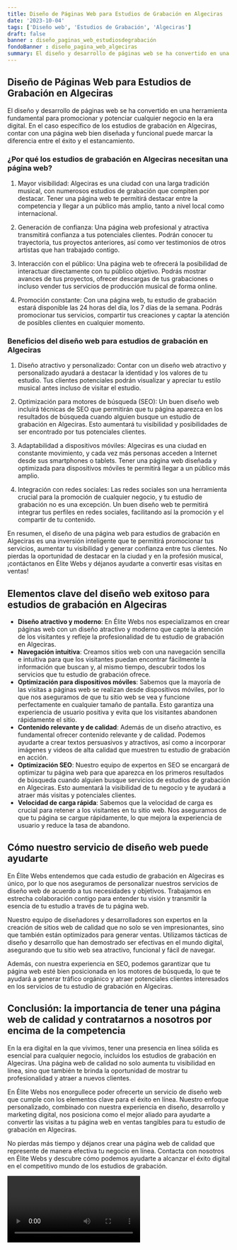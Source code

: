```yaml
---
title: Diseño de Páginas Web para Estudios de Grabación en Algeciras
date: '2023-10-04'
tags: ['Diseño web', 'Estudios de Grabación', 'Algeciras']
draft: false
banner : diseño_paginas_web_estudiosdegrabación
fondoBanner : diseño_pagina_web_algeciras
summary: El diseño y desarrollo de páginas web se ha convertido en una herramienta fundamental para promocionar y potenciar cualquier negocio en la era digital. En el caso específico de los estudios de grabación en Algeciras, contar con una página web bien diseñada y funcional puede marcar la diferencia entre el éxito y el estancamiento.
---
```


## Diseño de Páginas Web para Estudios de Grabación en Algeciras

El diseño y desarrollo de páginas web se ha convertido en una herramienta fundamental para promocionar y potenciar cualquier negocio en la era digital. En el caso específico de los estudios de grabación en Algeciras, contar con una página web bien diseñada y funcional puede marcar la diferencia entre el éxito y el estancamiento.

### ¿Por qué los estudios de grabación en Algeciras necesitan una página web?

1. Mayor visibilidad: Algeciras es una ciudad con una larga tradición musical, con numerosos estudios de grabación que compiten por destacar. Tener una página web te permitirá destacar entre la competencia y llegar a un público más amplio, tanto a nivel local como internacional.

2. Generación de confianza: Una página web profesional y atractiva transmitirá confianza a tus potenciales clientes. Podrán conocer tu trayectoria, tus proyectos anteriores, así como ver testimonios de otros artistas que han trabajado contigo.

3. Interacción con el público: Una página web te ofrecerá la posibilidad de interactuar directamente con tu público objetivo. Podrás mostrar avances de tus proyectos, ofrecer descargas de tus grabaciones o incluso vender tus servicios de producción musical de forma online.

4. Promoción constante: Con una página web, tu estudio de grabación estará disponible las 24 horas del día, los 7 días de la semana. Podrás promocionar tus servicios, compartir tus creaciones y captar la atención de posibles clientes en cualquier momento.

### Beneficios del diseño web para estudios de grabación en Algeciras

1. Diseño atractivo y personalizado: Contar con un diseño web atractivo y personalizado ayudará a destacar la identidad y los valores de tu estudio. Tus clientes potenciales podrán visualizar y apreciar tu estilo musical antes incluso de visitar el estudio.

2. Optimización para motores de búsqueda (SEO): Un buen diseño web incluirá técnicas de SEO que permitirán que tu página aparezca en los resultados de búsqueda cuando alguien busque un estudio de grabación en Algeciras. Esto aumentará tu visibilidad y posibilidades de ser encontrado por tus potenciales clientes.

3. Adaptabilidad a dispositivos móviles: Algeciras es una ciudad en constante movimiento, y cada vez más personas acceden a Internet desde sus smartphones o tablets. Tener una página web diseñada y optimizada para dispositivos móviles te permitirá llegar a un público más amplio.

4. Integración con redes sociales: Las redes sociales son una herramienta crucial para la promoción de cualquier negocio, y tu estudio de grabación no es una excepción. Un buen diseño web te permitirá integrar tus perfiles en redes sociales, facilitando así la promoción y el compartir de tu contenido.

En resumen, el diseño de una página web para estudios de grabación en Algeciras es una inversión inteligente que te permitirá promocionar tus servicios, aumentar tu visibilidad y generar confianza entre tus clientes. No pierdas la oportunidad de destacar en la ciudad y en la profesión musical, ¡contáctanos en Élite Webs y déjanos ayudarte a convertir esas visitas en ventas!

<GifSeo />

<Cta />

## Elementos clave del diseño web exitoso para estudios de grabación en Algeciras

- **Diseño atractivo y moderno**: En Élite Webs nos especializamos en crear páginas web con un diseño atractivo y moderno que capte la atención de los visitantes y refleje la profesionalidad de tu estudio de grabación en Algeciras.  
- **Navegación intuitiva**: Creamos sitios web con una navegación sencilla e intuitiva para que los visitantes puedan encontrar fácilmente la información que buscan y, al mismo tiempo, descubrir todos los servicios que tu estudio de grabación ofrece.  
- **Optimización para dispositivos móviles**: Sabemos que la mayoría de las visitas a páginas web se realizan desde dispositivos móviles, por lo que nos aseguramos de que tu sitio web se vea y funcione perfectamente en cualquier tamaño de pantalla. Esto garantiza una experiencia de usuario positiva y evita que los visitantes abandonen rápidamente el sitio.  
- **Contenido relevante y de calidad**: Además de un diseño atractivo, es fundamental ofrecer contenido relevante y de calidad. Podemos ayudarte a crear textos persuasivos y atractivos, así como a incorporar imágenes y videos de alta calidad que muestren tu estudio de grabación en acción.  
- **Optimización SEO**: Nuestro equipo de expertos en SEO se encargará de optimizar tu página web para que aparezca en los primeros resultados de búsqueda cuando alguien busque servicios de estudios de grabación en Algeciras. Esto aumentará la visibilidad de tu negocio y te ayudará a atraer más visitas y potenciales clientes.  
- **Velocidad de carga rápida**: Sabemos que la velocidad de carga es crucial para retener a los visitantes en tu sitio web. Nos aseguramos de que tu página se cargue rápidamente, lo que mejora la experiencia de usuario y reduce la tasa de abandono.

## Cómo nuestro servicio de diseño web puede ayudarte

En Élite Webs entendemos que cada estudio de grabación en Algeciras es único, por lo que nos aseguramos de personalizar nuestros servicios de diseño web de acuerdo a tus necesidades y objetivos. Trabajamos en estrecha colaboración contigo para entender tu visión y transmitir la esencia de tu estudio a través de tu página web.

Nuestro equipo de diseñadores y desarrolladores son expertos en la creación de sitios web de calidad que no solo se ven impresionantes, sino que también están optimizados para generar ventas. Utilizamos tácticas de diseño y desarrollo que han demostrado ser efectivas en el mundo digital, asegurando que tu sitio web sea atractivo, funcional y fácil de navegar.

Además, con nuestra experiencia en SEO, podemos garantizar que tu página web esté bien posicionada en los motores de búsqueda, lo que te ayudará a generar tráfico orgánico y atraer potenciales clientes interesados en los servicios de tu estudio de grabación en Algeciras.

## Conclusión: la importancia de tener una página web de calidad y contratarnos a nosotros por encima de la competencia

En la era digital en la que vivimos, tener una presencia en línea sólida es esencial para cualquier negocio, incluidos los estudios de grabación en Algeciras. Una página web de calidad no solo aumenta tu visibilidad en línea, sino que también te brinda la oportunidad de mostrar tu profesionalidad y atraer a nuevos clientes.

En Élite Webs nos enorgullece poder ofrecerte un servicio de diseño web que cumple con los elementos clave para el éxito en línea. Nuestro enfoque personalizado, combinado con nuestra experiencia en diseño, desarrollo y marketing digital, nos posiciona como el mejor aliado para ayudarte a convertir las visitas a tu página web en ventas tangibles para tu estudio de grabación en Algeciras.

No pierdas más tiempo y déjanos crear una página web de calidad que represente de manera efectiva tu negocio en línea. Contacta con nosotros en Élite Webs y descubre cómo podemos ayudarte a alcanzar el éxito digital en el competitivo mundo de los estudios de grabación.

<Video />

<CtaBot job='Estudios de Grabación' city='Algeciras'/>

<Gmaps query='Algeciras+españa+maps' />